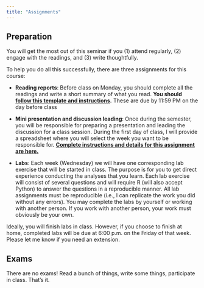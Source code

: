 ```yaml
---
title: "Assignments"
---
```

## Preparation

You will get the most out of this seminar if you (1) attend regularly, (2) engage with the readings, and (3) write thoughtfully.

To help you do all this successfully, there are three assignments for this course: 

- **Reading reports**: Before class on Monday, you should complete all the readings and write a short summary of what you read. **You should [follow this template and instructions](/Assignments/Reading-report.qmd).** These are due by 11:59 PM on the day before class

- **Mini presentation and discussion leading**: Once during the semester, you will be responsible for preparing a presentation and leading the discussion for a class session. During the first day of class, I will provide a spreadsheet where you will select the week you want to be responsible for. [**Complete instructions and details for this assignment are here.**](/Assignments/presentation-discussion.qmd)

- **Labs**: 
Each week (Wednesday) we will have one corresponding lab exercise that will be started in class. The purpose is for you to get direct experience conducting the analyses that you learn. Each lab exercise will consist of several questions and will require R (will also accept Python) to answer the questions in a reproducible manner. All lab assignments must be reproducible (i.e., I can replicate the work you did without any errors). You may complete the labs by yourself or working with another person. If you work with another person, your work must obviously be your own.

Ideally, you will finish labs in class. However, if you choose to finish at home, completed labs will be due at 6:00 p.m. on the Friday of that week. Please let me know if you need an extension.

## Exams

There are no exams! Read a bunch of things, write some things, participate in class. That's it.
